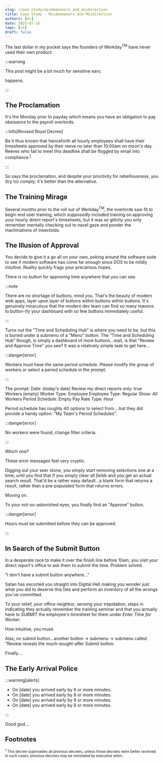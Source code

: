 ---
slug: /case-study/misdemeanors_and_misdirection
title: Case Study - Misdemeanors and Misdirection
authors: [es]
date: 2025-07-16
tags: [cs]
draft: false
---


The last dollar in my pocket says the founders of Werkday<sup>TM</sup> have never used their own product.

<!-- truncate -->

:::warning

This post might be a bit much for sensitive ears.

<RatingSelector />

<RatingSwitcher word="Shit fucking" /> happens.

:::

## The Proclamation

It's the Monday prior to payday which means you have an obligation to pay obeisance to the payroll overlords.

:::info[_Revised_ Royal Decree]

Be it thus known that henceforth all hourly employees shall have their timesheets approved by their reeve no later than 10:00am on moon's day. Reeves who fail to meet this deadline shall be flogged by email into compliance.<sup id="fn1"><a href="#footnote1">1</a></sup>

:::

So says the proclamation, and despite your proclivity for rebelliousness, you (try to) comply; it's better than the alternative.

## The Training Mirage

Several months prior to the roll out of Werkday<sup>TM</sup>, the overlords saw fit to begin end user training, which _supposedly_ included training on approving your hourly direct report's timesheets, but it was so <RatingSwitcher word="damn"/> glitchy you only remember mentally checking out to navel gaze and ponder the machinations of insectoids.

## The Illusion of Approval

You decide to give it a go all on your own, poking around the software suite to see if modern software has come far enough since DOS to be mildly intuitive. Reality quickly frags your precarious hopes.

There is no button for approving time anywhere that you can see.

:::note

There are no shortage of buttons, mind you. That's the beauty of modern web apps, layer upon layer of buttons within buttons within buttons. It's genuinely miraculous that the modern dev team can find so many reasons to button-ify your dashboard with so few buttons immediately useful.

:::

Turns out the "Time and Scheduling Hub" is where you need to be, but this is buried under a submenu of a "Menu" button. The "Time and Scheduling Hub" though, is simply a dashboard of more buttons...wait, is that "Review and Approve Time" you see? It was a relatively simple task to get here...

:::danger[error]

Workers must have the same period schedule. Please modify the group of workers or select a period schedule in the prompt.

:::

The prompt:
Date: (today's date)
Review my direct reports only: true
Workers (empty)
Worker Type: Employee
Employee Type: Regular
Show: All Workers
Period Schedule: Empty
Pay Rate Type: Hour

Period schedule has roughly 40 options to select from....but they did provide a handy option: "My Team's Period Schedules".

:::danger[error]

No workers were found; change filter criteria.

:::

Which one?

These error messages feel very cryptic.

Digging out your seer stone, you simply start removing selections one at a time, until you find that if you simply clear _all fields_ and you get an actual search result. That'd be a rather easy default...a blank form that returns a result, rather than a pre-populated form that returns errors.

Moving on.

To your not-so-astonished eyes, you finally find an "Approve" button.

:::danger[error]

Hours must be submitted before they can be approved.

:::

## In Search of the Submit Button

In a desperate race to make it over the finish line before 10am, you visit your direct report's office to ask them to submit the time. Problem solved.

"I don't have a submit button anywhere..."

Satan has escorted you straight into Digital Hell making you wonder just what you did to deserve this fate and perform an inventory of all the wrongs you've committed.

To your relief, your office neighbor, sensing your trepidation, steps in indicating they actually remember the training seminar and that you actually have to _SUBMIT_ the employee's timesheet for them under _Enter Time for Worker_.

How intuitive, you muse.

Alas, no submit button...another button &rarr; submenu &rarr; submenu called "Review reveals the much-sought-after Submit button.

Finally....

## The Early Arrival Police

:::warning[alerts]

- On [date] you arrived early by 8 or more minutes.
- On [date] you arrived early by 8 or more minutes.
- On [date] you arrived early by 8 or more minutes.
- On [date] you arrived early by 8 or more minutes.

:::

Good god....

## Footnotes

<small id="footnote1">
  <sup>1</sup> This decree supersedes all previous decrees, unless those decrees
  were better received. In such cases, previous decrees may be reinstated by
  executive whim.
</small>

<LegalNoticeDisclaimer />
